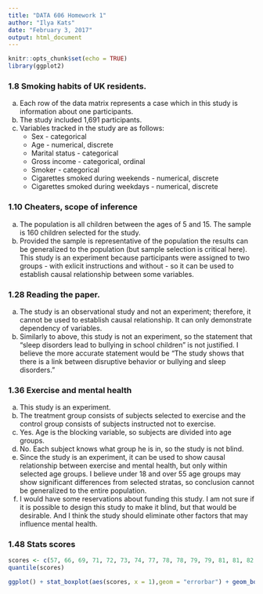 ```yaml
---
title: "DATA 606 Homework 1"
author: "Ilya Kats"
date: "February 3, 2017"
output: html_document
---
```


```r
knitr::opts_chunk$set(echo = TRUE)
library(ggplot2)
```

### 1.8 Smoking habits of UK residents.

a. Each row of the data matrix represents a case which in this study is information about one participants.
b. The study included 1,691 participants.
c. Variables tracked in the study are as follows:
    + Sex - categorical
    + Age - numerical, discrete
    + Marital status - categorical
    + Gross income - categorical, ordinal
    + Smoker - categorical
    + Cigarettes smoked during weekends - numerical, discrete
    + Cigarettes smoked during weekdays - numerical, discrete

### 1.10 Cheaters, scope of inference

a. The population is all children between the ages of 5 and 15. The sample is 160 children selected for the study.
b. Provided the sample is representative of the population the results can be generalized to the population (but sample selection is critical here). This study is an experiment because participants were assigned to two groups - with exlicit instructions and without - so it can be used to establish causal relationship between some variables.

### 1.28 Reading the paper.

a. The study is an observational study and not an experiment; therefore, it cannot be used to establish causal relationship. It can only demonstrate dependency of variables. 
b. Similarly to above, this study is not an experiment, so the statement that "sleep disorders lead to bullying in school children" is not justified. I believe the more accurate statement would be "The study shows that there is a link between disruptive behavior or bullying and sleep disorders."

### 1.36 Exercise and mental health

a. This study is an experiment.
b. The treatment group consists of subjects selected to exercise and the control group consists of subjects instructed not to exercise.
c. Yes. Age is the blocking variable, so subjects are divided into age groups.
d. No. Each subject knows what group he is in, so the study is not blind.
e. Since the study is an experiment, it can be used to show causal relationship between exercise and mental health, but only within selected age groups. I believe under 18 and over 55 age groups may show significant differences from selected stratas, so conclusion cannot be generalized to the entire population. 
f. I would have some reservations about funding this study. I am not sure if it is possible to design this study to make it blind, but that would be desirable. And I think the study should eliminate other factors that may influence mental health.

### 1.48  Stats scores

```r
scores <- c(57, 66, 69, 71, 72, 73, 74, 77, 78, 78, 79, 79, 81, 81, 82, 83, 83, 88, 89, 94)
quantile(scores)

ggplot() + stat_boxplot(aes(scores, x = 1),geom = "errorbar") + geom_boxplot(aes(scores, x = 1))
```